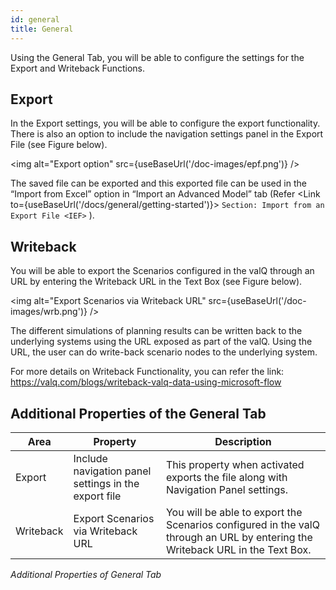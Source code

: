 ```yaml
---
id: general
title: General
---
```


Using the General Tab, you will be able to configure the settings for
the Export and Writeback Functions.
## Export
In the Export settings, you will be able to configure the export
functionality. There is also an option to include the navigation
settings panel in the Export File (see Figure below).

<img alt="Export option" src={useBaseUrl('/doc-images/epf.png')} />

The saved file can be exported and this exported file can be used in the
“Import from Excel” option in “Import an Advanced Model” tab (Refer <Link to={useBaseUrl('/docs/general/getting-started')}> `Section: Import from an Export File <IEF>`  </Link>).

## Writeback

You will be able to export the Scenarios configured in the valQ through
an URL by entering the Writeback URL in the Text Box (see Figure below).

<img alt="Export Scenarios via Writeback URL" src={useBaseUrl('/doc-images/wrb.png')} />

The different simulations of planning results can be written back to the
underlying systems using the URL exposed as part of the valQ. Using the
URL, the user can do write-back scenario nodes to the underlying system.

For more details on Writeback Functionality, you can refer the link:
<https://valq.com/blogs/writeback-valq-data-using-microsoft-flow>

## Additional Properties of the General Tab

| Area                 | Property                                             | Description                                                                                                                       |
| -------------------- | ---------------------------------------------------- | --------------------------------------------------------------------------------------------------------------------------------- |
| Export               | Include navigation panel settings in the export file | This property when activated exports the file along with Navigation Panel settings.                                               |
| Writeback            | Export Scenarios via Writeback URL                   | You will be able to export the Scenarios configured in the valQ through an URL by entering the Writeback URL in the Text Box.     |

*Additional Properties of General Tab*
